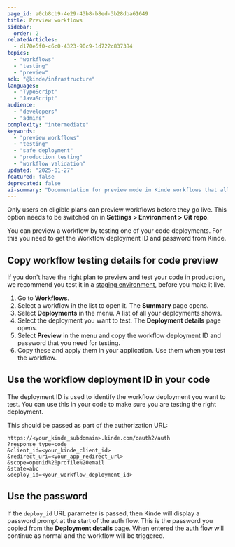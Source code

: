 ```yaml
---
page_id: a0cb8cb9-4e29-43b8-b8ed-3b28dba61649
title: Preview workflows
sidebar:
  order: 2
relatedArticles:
  - d170e5f0-c6c0-4323-90c9-1d722c837384
topics:
  - "workflows"
  - "testing"
  - "preview"
sdk: "@kinde/infrastructure"
languages:
  - "TypeScript"
  - "JavaScript"
audience:
  - "developers"
  - "admins"
complexity: "intermediate"
keywords:
  - "preview workflows"
  - "testing"
  - "safe deployment"
  - "production testing"
  - "workflow validation"
updated: "2025-01-27"
featured: false
deprecated: false
ai-summary: "Documentation for preview mode in Kinde workflows that allows safe testing of workflow changes in production before making them live."
---
```


<Aside type="upgrade">

Only users on eligible plans can preview workflows before they go live. This option needs to be switched on in **Settings > Environment > Git repo**.

</Aside>

You can preview a workflow by testing one of your code deployments. For this you need to get the Workflow deployment ID and password from Kinde.

## Copy workflow testing details for code preview

If you don't have the right plan to preview and test your code in production, we recommend you test it in a [staging environment](/workflows/testing), before you make it live.

1. Go to **Workflows**.
2. Select a workflow in the list to open it. The **Summary** page opens.
3. Select **Deployments** in the menu. A list of all your deployments shows.
4. Select the deployment you want to test. The **Deployment details** page opens.
5. Select **Preview** in the menu and copy the workflow deployment ID and password that you need for testing.
6. Copy these and apply them in your application. Use them when you test the workflow.

## Use the workflow deployment ID in your code

The deployment ID is used to identify the workflow deployment you want to test. You can use this in your code to make sure you are testing the right deployment.

This should be passed as part of the authorization URL:

```
https://<your_kinde_subdomain>.kinde.com/oauth2/auth
?response_type=code
&client_id=<your_kinde_client_id>
&redirect_uri=<your_app_redirect_url>
&scope=openid%20profile%20email
&state=abc
&deploy_id=<your_workflow_deployment_id>
```

## Use the password

If the `deploy_id` URL parameter is passed, then Kinde will display a password prompt at the start of the auth flow. This is the password you copied from the **Deployment details** page. When entered the auth flow will continue as normal and the workflow will be triggered.
